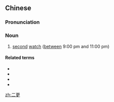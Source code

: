 ==Chinese==
{{zh-forms}}

===Pronunciation===
{{zh-pron
|m=èrgēng
|c=ji6 gaang1
|cat=n
}}

===Noun===
{{zh-noun}}

# {{lb|zh|archaic}} [[second]] [[watch]] ([[between]] 9:00 pm and 11:00 pm)

====Related terms====
* {{zh-l|初更}}
* {{zh-l|三更}}
* {{zh-l|四更}}
* {{zh-l|五更}}

[[zh:二更]]